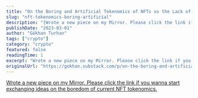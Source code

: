 ```yaml
---
title: "On the Boring and Artificial Tokenomics of NFTs vs the Lack of Genuine Time-Based Token Plays"
slug: "nft-tokenomics-boring-artificial"
description: "[Wrote a new piece on my Mirror. Please click the link if you wanna start exchanging ideas on the boredom of current NFT tokenomics.](https://gokhan.mirror.xyz/CV17Y1GnRdODHKVh7hGSc32ZhCHJvUEi4YmW6IHggIU)"
publishDate: "2023-03-01"
author: "Gökhan Turhan"
tags: ["crypto"]
category: "crypto"
featured: false
readingTime: 1
excerpt: "Wrote a new piece on my Mirror. Please click the link if you wanna start exchanging ideas on the boredom of current NFT tokenomics."
originalUrl: "https://gokhan.substack.com/p/on-the-boring-and-artificial-tokenomics-of-nfts-vs-the-lack-of-genuine-time-based-token-plays"
---
```


[Wrote a new piece on my Mirror. Please click the link if you wanna start exchanging ideas on the boredom of current NFT tokenomics.](https://gokhan.mirror.xyz/CV17Y1GnRdODHKVh7hGSc32ZhCHJvUEi4YmW6IHggIU)